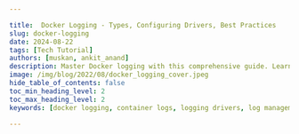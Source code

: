 ```yaml
---

title:  Docker Logging - Types, Configuring Drivers, Best Practices
slug: docker-logging
date: 2024-08-22
tags: [Tech Tutorial]
authors: [muskan, ankit_anand]
description: Master Docker logging with this comprehensive guide. Learn about types, drivers, best practices, and how to optimize your container logging strategy.
image: /img/blog/2022/08/docker_logging_cover.jpeg
hide_table_of_contents: false
toc_min_heading_level: 2
toc_max_heading_level: 2
keywords: [docker logging, container logs, logging drivers, log management, monitoring, troubleshooting, best practices]

---
```


<head>
<script
type="application/ld+json"
dangerouslySetInnerHTML={{ __html: JSON.stringify({
"@context": "[https://schema.org](https://schema.org/)",
"@type": "TechArticle",
"headline": "Docker Logging - Types, Configuring Drivers, Best Practices",
"alternativeHeadline": "Master Docker logging with this comprehensive guide to types, drivers, and best practices",
"author": [
{
"@type": "Person",
"name": "Muskan"
},
{
"@type": "Person",
"name": "Ankit Anand"
}
],
"publisher": {
"@type": "Organization",
"name": "SigNoz",
"logo": {
"@type": "ImageObject",
"url": "https://signoz.io/img/SigNozLogo-orange.svg"
}
},
"datePublished": "2024-05-16T00:00:00Z",
"dateModified": "2024-08-22T00:00:00Z",
"mainEntityOfPage": {
"@type": "WebPage",
"@id": "https://signoz.io/blog/docker-logging/"
},
"description": "Master Docker logging with this comprehensive guide. Learn about types, drivers, best practices, and how to optimize your container logging strategy.",
"keywords": "docker logging, container logs, logging drivers, log management, monitoring, troubleshooting, best practices",
"articleSection": "Technology",
"inLanguage": "en",
"isPartOf": {
"@type": "Blog",
"name": "SigNoz Blog",
"url": "https://signoz.io/blog/"
},
"about": [
{
"@type": "Thing",
"name": "Docker",
"description": "A platform for developing, shipping, and running applications in containers"
},
{
"@type": "Thing",
"name": "Logging",
"description": "The process of recording events, messages, and data generated by software applications"
},
{
"@type": "Thing",
"name": "Container Orchestration",
"description": "The management and coordination of multiple containers in a distributed system"
}
],
"mentions": [
{
"@type": "SoftwareApplication",
"name": "Docker",
"applicationCategory": "Containerization Platform"
},
{
"@type": "SoftwareApplication",
"name": "SigNoz",
"applicationCategory": "Observability Platform"
}
],
"mainEntity": {
"@type": "FAQPage",
"mainEntity": [
{
"@type": "Question",
"name": "What is Docker logging and why is it important?",
"acceptedAnswer": {
"@type": "Answer",
"text": "Docker logging is the process of capturing and storing log data generated by containers and the Docker engine. It's important because it provides visibility into container behavior, helps with troubleshooting, ensures compliance, and aids in resource management."
}
},
{
"@type": "Question",
"name": "How is Docker logging different from traditional logging?",
"acceptedAnswer": {
"@type": "Answer",
"text": "Docker logging is different because containers are multi-leveled and ephemeral. There are two levels of aggregation: Docker Container Logs and system logs. Containers are stateless, so logs are often stored on the Docker host, which can lead to disk space issues if not managed properly."
}
},
{
"@type": "Question",
"name": "What are some popular Docker logging drivers?",
"acceptedAnswer": {
"@type": "Answer",
"text": "Some popular Docker logging drivers include json-file (the default driver, storing logs in JSON files), syslog (forwards logs to a syslog server), journald (sends logs to systemd journal), and fluentd (a flexible driver that supports multiple output formats and destinations)."
}
},
{
"@type": "Question",
"name": "What are the best practices for Docker logging?",
"acceptedAnswer": {
"@type": "Answer",
"text": "Best practices for Docker logging include implementing log rotation to manage storage, using labels and tags for better organization and filtering, centralizing logs for multi-container applications, ensuring proper timestamp handling, and optimizing log performance by configuring appropriate log sizes and limits."
}
},
{
"@type": "Question",
"name": "How can I troubleshoot common Docker logging issues?",
"acceptedAnswer": {
"@type": "Answer",
"text": "To troubleshoot common Docker logging issues: 1) For 'Configured logging driver does not support reading' error, switch to a compatible driver. 2) For missing or incomplete logs, check log driver configuration and permissions. 3) For performance bottlenecks, implement log rotation and consider non-blocking logging mode. 4) For log storage in long-running containers, use external volume mounts and implement automated archiving."
}
}
]
},
"tutorial": {
"@type": "HowTo",
"name": "How to Configure Docker Logging",
"step": [
{
"@type": "HowToStep",
"name": "Check current logging driver",
"text": "Run 'docker info --format '{{.LoggingDriver}}'' to check your current logging driver configuration."
},
{
"@type": "HowToStep",
"name": "Choose a logging driver",
"text": "Select an appropriate logging driver based on your needs (e.g., json-file, syslog, journald, fluentd)."
},
{
"@type": "HowToStep",
"name": "Configure for a single container",
"text": "Use the '--log-driver' option when running a container to set its logging driver."
},
{
"@type": "HowToStep",
"name": "Configure default logging driver",
"text": "Edit the Docker daemon configuration file (/etc/docker/daemon.json) to set the default logging driver for all containers."
},
{
"@type": "HowToStep",
"name": "Implement log rotation",
"text": "Configure log rotation using the 'max-size' and 'max-file' options to manage log storage."
},
{
"@type": "HowToStep",
"name": "Restart Docker daemon",
"text": "After making changes to the daemon configuration, restart the Docker daemon to apply the changes."
},
{
"@type": "HowToStep",
"name": "Verify configuration",
"text": "Run 'docker info' again to verify that your logging configuration has been applied successfully."
}
]
}
}) }}
/>
</head>

Log analysis is a very powerful feature for an application when it comes to debugging and finding out which flow is working properly in the application and which is not. In a world of containerization and cloud computing, it is essential to understand logs generated by a Docker environment to maintain healthy performing applications.

In this article, we will discuss log analysis in Docker and how logging in Docker containers is different than in other applications. These logs are specific to Docker and are stored on the Docker host. We’ll thoroughly discuss the `docker logs` command and how we can configure a logging driver for containers.

## What is Docker Logging and Why is it Important?

Docker logging refers to the process of capturing and storing log data generated by containers and the Docker engine itself. Unlike traditional logging methods, Docker logging must account for the ephemeral nature of containers, which can be created, destroyed, or moved between hosts rapidly.

Effective Docker logging addresses several key challenges:

1. **Visibility**: Logs provide insights into container behavior and application performance.
2. **Troubleshooting**: Detailed logs help identify and resolve issues quickly.
3. **Compliance**: Proper logging is often necessary for regulatory requirements.
4. **Resource management**: Logs can help track resource usage and optimize container deployments.

## Why is Docker Logging Different?

Life would be much simpler if applications running inside containers always behaved correctly. But unfortunately, as every developer knows, that is never the case.

With other systems, recording application log messages can be done explicitly by writing those messages to the system logger. This is done using `syslog()` system call from our application. But this doesn’t work for containerized logging. Here’s why:

- **Containers are Multi-leveled**<br></br>
    
    Containers are just like boxes inside a big box. No matter how simple the Docker installation is, we’ll have to deal with two levels of aggregation. One level is where you see logs inside the container in your Dockerized application, known as **Docker Container Logs**.
    
    The second level is where you see the logs from the host servers (that is, **system logs** or **Docker daemon logs**). These are generally located in `/var/log`.
    
    A log aggregator that has access to the host application can not pull log files from the Dockerized application as if they are the host log files. In these scenarios, we will have to find a way to correlate the logs.
    
- **Containers are ephemeral**<br></br>
    
    Container-based environments change very often, but they don’t serve the monitor well. Docker containers emit logs to `stdout` and `stderr` output streams.
    
    Logs are often stored on the Docker host because containers are stateless (failing to remember or save data from previous actions).
    
    It is dangerous to store logs in a Docker host because Docker doesn’t impose any size limit on log files, and they can build up over time and eat into your disk space. It is advised to store logs in a centralized location and enable [log rotation](https://signoz.io/blog/docker-log-rotation/) for all the Docker containers.
    

## Types of Docker Logs

Docker generates various types of logs, each serving a specific purpose:

1. **Container logs**: These capture the output from applications running inside containers.
2. **Docker daemon logs**: System-level logs from the Docker engine itself.
3. **Docker service logs**: Logs from Docker Swarm services in clustered environments.
4. **Build logs**: Information generated during container image builds.

### **Understanding Container Logs**

Docker Container Logs refer to the output generated by applications and processes running inside Docker containers. These logs are crucial for understanding the behavior and state of the containerized applications.

Container logs primarily consist of two output streams:

- **STDOUT**: Standard output for normal application messages.
- **STDERR**: Standard error for error messages and diagnostics.

These logs can be accessed using the **`docker logs [CONTAINER_ID or CONTAINER_NAME]`** command, which retrieves the logs for a specific container.

Docker captures these streams and manages them according to the configured logging driver. Structured logging—where log entries follow a consistent, parseable format—is particularly valuable in containerized environments. It enables easier log aggregation and analysis across multiple containers and services.

However, container logs have limitations:

- They are ephemeral and disappear when a container is removed.
- They can consume significant disk space if not properly managed.
- Access to logs may be lost if a container crashes or becomes unresponsive.

To address these issues, consider implementing a centralized logging solution or using volume mounts to persist logs externally.

### Understanding Docker Daemon Logs

Docker Daemon Logs are generated by the Docker daemon (**`dockerd`**), the background service that manages Docker containers and handles Docker engine tasks.

These logs provide information about the operations performed by the Docker daemon, including details on container lifecycle events, system messages, errors, and warnings related to Docker engine operations.

Accessing Docker daemon logs depends on the host system and the way Docker is installed and configured.

Understand [**How to Access and Understand Docker Daemon Logs](https://signoz.io/guides/docker-daemon-logs/) in this blog.**

## Using `docker logs` command

Container logs can be accessed using the `docker logs` command, followed by the container’s ID or name.

It is used to get all the information logged by a running container. The example below shows JSON logs created by the [hello-world](https://hub.docker.com/_/hello-world) Docker image using json-file driver:

```json
{"log":"Hello there!\\n","stream":"stdout","time":"2022-07-28T22:51:31.549390877Z"}
{"log":"This message shows that everything seems to be working correctly.\\n","stream":"stdout","time":"2022-07-28T22:51:31.549396749Z"}

```

The log follows a pattern of printing:

- Log’s origin
- Either **`stdout`** or **`stderr`**
- A timestamp

In order to review a container’s logs from the command line, you can use the `docker logs <container-id>`  command. Using this command, the logs shown above are displayed this way:

```docker
Hello there!
This message shows that everything seems to be working correctly.

```

Here are a few [options](https://docs.docker.com/engine/reference/commandline/logs/#options) in the command that you can use to modify the output of your log:

```docker
docker logs [OPTIONS] <container-id>

```

- Using `f` or `-follow` option, if you want to follow the logs:
    
    ```docker
    docker logs <container_id> --follow
    
    ```
    
- If you want to see the last `N` log lines:
    
    ```docker
    docker logs <container-id> --tail N
    
    ```
    
- If you want to see the specific logs, use the `grep` command:
    
    ```docker
    docker logs <container_id> | grep pattern
    
    ```
    
- If you want to show errors:
    
    ```docker
    docker logs <container_id> | grep -i error
    
    ```
    

Once an application starts growing, you tend to start using Docker Compose. `docker compose logs` command shows logs from all the services running in the containerized application.

One other command worth learning about is `docker service logs` command that is used in the context of Docker Swarm. This command retrieves logs from all the containers that are part of a given service in a Docker Swarm.

You can run the command as follows:

```bash
docker service logs [SERVICE_ID or SERVICE_NAME]

```

It aggregates and outputs the logs from all containers that are part of the specified service. This is particularly useful for getting a unified view of what's happening across multiple containers that are part of the same service, potentially spread across different nodes in the cluster.

<Admonition>
he offering from the `docker logs` command may vary based on the Docker version you are using. In case of [Docker Community](https://www.docker.com/community/), `docker logs` can only read logs created by the `json-file`, local, and `journald` drivers whereas in case of [Docker Enterprise](https://docs.docker.com/config/containers/logging/dual-logging/), `docker logs` can read logs created by any logging driver.
</Admonition>

<LogsPerf />

## Configuring Logging Drivers in Docker

A logging driver can forward logs to a centralized log system and maintain a consistent logging approach across all containers. 

Docker uses a pluggable logging architecture, allowing you to choose from various logging drivers to suit your needs. The default logging driver is `json-file`, which stores logs as JSON-formatted files on the host system.

Configuring logging drivers in Docker involves specifying which driver Docker should use for handling and forwarding container logs.

Docker supports various logging drivers, each of which allows logs to be routed to different destinations or handled in different ways.

### Understanding Available Logging Drivers

Some common logging drivers include:

- **`json-file`**: The default driver, storing logs in JSON files.
- **`syslog`**: Forwards logs to a syslog server.
- **`journald`**: Sends logs to **`systemd`** journal.

For configuring the logging driver, you can either set it up globally for the entire Docker daemon or individually for each container.

To check your current logging driver configuration, run:

```bash
docker info --format '{{.LoggingDriver}}'
```

### Configuring the Logging Driver for a Single Container

To configure the logging driver for a single container at runtime, use the **`--log-driver`** option when running the **`docker run`** command. Additionally, you can specify driver-specific options with the **`--log-opt`** flag.

Example:

```bash
docker run --log-driver=syslog --log-opt syslog-address=udp://192.168.0.1:514 --log-opt syslog-facility=daemon my-app:latest

```

In this example, the container's logs are sent to a syslog server at **`192.168.0.1`** on port **`514`**.

### Configuring the Default Logging Driver for the Docker Daemon

To change the default logging driver for all containers managed by the Docker daemon:

**Step 1. Edit the Docker Daemon Configuration**:

- Locate the Docker daemon configuration file, typically found at **`/etc/docker/daemon.json`** on Linux systems.
- If the file doesn’t exist, create it.

**Step 2. Specify the Logging Driver**:

- Add or modify the **`log-driver`** and **`log-opts`** keys.

Example **`daemon.json`** with the syslog driver:

```json
{
  "log-driver": "syslog",
  "log-opts": {
    "syslog-address": "udp://192.168.0.1:514",
    "syslog-facility": "daemon"
  }
}

```

**Step 3.** **Restart the Docker Daemon**:

- After making changes, restart the Docker daemon to apply them.
- On systems using **`systemd`**, this can typically be done with **`sudo systemctl restart docker`**.

To find the current logging driver for the Docker daemon:

```bash
docker info --format '{{.LoggingDriver}}'

syslog

```

### **Popular Docker Logging Drivers**

1. **json-file**:
    - Pros: Easy to use, human-readable format
    - Cons: Can consume significant disk space, limited querying capabilities
2. **syslog**:
    - Pros: Integrates with system logging facilities, widely supported
    - Cons: May require additional configuration for remote logging
3. **journald**:
    - Pros: Integrates well with systemd-based systems, supports structured logging
    - Cons: Limited to systemd environments
4. **fluentd**:
    - Pros: Highly flexible, supports multiple output formats and destinations
    - Cons: Requires setting up and maintaining a Fluentd infrastructure

### Deciding the delivery mode of log messages from container to log driver

Docker provides two types of delivery modes for log messages.

- **Blocking(default mode)**<br></br>
As the name suggests, this mode blocks the main process inside a container to deliver log messages. And this will add latency to the performance of the application. But, it ensures that all the log messages will be successfully delivered to the log driver.
    
    The default log driver (`json-files`) logs messages very quickly since it writes to the local file system. Therefore it’s unlikely to cause latency. But drivers like **`gcplogs`** and **`awslogs`** open a connection to a remote server and are more likely to block and cause latency.
    
- **Non-blocking**<br></br>
In this mode, the container writes logs to an in-memory ring buffer. This in-memory ring buffer works like a mediator between logging-driver and the container. When the logging-driver isn’t busy processing the logs, the container shares the logs to the driver immediately. But when the driver is busy, these logs are put into the ring-buffer.
    
    This provides you a safety check that a high volume of logging activity won’t affect the application’s performance running inside the container. But there is a downside. It doesn’t guarantee that all the log messages will be delivered to the logging driver. In cases where log broadcasts are faster than the driver processor, the ring buffer will soon run out of space. As a result, buffered logs are deleted to make space for the next set of incoming logs. The default value for **`max-buffer-size`** is 1 MB.
    
    To change the mode, edit the `daemon.json` file at `/etc/docker/daemon.json`:
    
    ```json
    {
        "log-driver": "json-file",
        "log-opts": {
            "max-size": "20m",
    		    "max-file": "10",
            "mode": "non-blocking"
        }
    }
    
    ```
    
    Alternatively, you can set the non-blocking mode on an individual container by using the `--log-opt` option in the command that creates the container:
    
    ```bash
    docker run --log-opt mode=non-blocking alpine echo hello world
    
    ```
    

The default log driver stores data in a local file, but if you want more features, then you can opt for other log drivers as well, such as `logagent`, `syslog`, `journald`, `elf`, `awslogs`, etc.

## Logging strategies

Docker logging means logging events of the dockerized application, host OS and the docker service. There are various ways to log events for a docker container.

Some of them are:

- **Application logging**: In this strategy, the application inside the container can have its own logging framework. The logs can either be stored locally or sent to a centralized location using a log management tool.
- **Data volumes**: Because containers are stateless, and to avoid losing logs data, you can bind the container’s directory to the host OS directory. Containers can now be terminated or shut down, and access logs from multiple containers. You can run a regular backup in order to prevent data corruption or loss in case of failure.
- **Docker logging driver**: This type has already been discussed in detail. The configured driver reads the data broadcast by the container’s **`stdout`** or **`stderr`** streams and writes it to a file on the host machine. You can then send this log data anywhere you want to.
- **Sidecar pattern:** The sidecar pattern involves running a separate container alongside the main application container. This container performs a specific function, such as logging, monitoring, or caching. This approach allows for better separation of concerns, where each container has a single responsibility.
- **Dedicated logging containers:** This strategy is similar to the sidecar pattern, but instead of having a dedicated logging container for each application, you have a pool of logging containers serving multiple applications. This approach can be more resource-efficient than the single sidecar per application approach.
- **Centralized Logging:** This involves aggregating logs from multiple sources (containers, hosts, services) into a single, unified logging system. This makes it easier to search, analyze, and monitor logs.

### Choosing the Right Logging Strategy

Selecting the appropriate logging strategy for your Dockerized applications is necessary for effective monitoring, debugging, and maintenance. The best logging strategy will depend on several factors, including the scale of your deployment, the complexity of your applications, the infrastructure, and your specific logging requirements. Here's a general guide to help you choose:

- If isolating log data from your application is your concern, the **sidecar approach** is well-suited.
- Use **dedicated logging containers** for scenarios where portability, resource efficiency, and scalability are priorities.
- If you need to integrate your log data with existing logging solutions or send logs to remote storage or analysis services, using a **logging driver** can streamline this process.
- For large and dynamic environments with numerous containers and services, a **centralized logging** solution is the best option.
- To ensure log data persistence across container restarts and failures, use **data volumes**.
- For applications with specific, complex logging requirements, use the **application logging** strategy.
- If you require advanced log management features, analysis tools, and alerting capabilities, a **centralized logging** solution is an excellent choice.

## **Best Practices for Docker Logging**

Implement these best practices to optimize your Docker logging strategy:

1. **Log rotation**: Configure log rotation to manage storage and prevent disk space issues:

```json
{
  "log-driver": "json-file",
  "log-opts": {
    "max-size": "10m",
    "max-file": "3"
  }
}

```

1. **Use labels and tags**: Add metadata to your logs for better organization and filtering:

```bash
docker run --log-opt labels=app_name --log-opt tag="{{.Name}}" your-image

```

1. **Centralize logs**: Implement a centralized logging solution for multi-container applications to simplify log management and analysis.
2. **Proper timestamp handling**: Ensure containers use the correct timezone and generate consistent timestamps for accurate log correlation.

### **Optimizing Log Performance**

To maintain optimal performance while logging:

1. **Configure appropriate log sizes and limits** to prevent excessive disk I/O.
2. **Choose between blocking and non-blocking log delivery modes** based on your application's requirements and tolerance for potential log loss.
3. **Implement efficient log parsing and filtering techniques** to reduce the processing overhead of log analysis.
4. **Balance logging verbosity with system performance** — log what's necessary, but avoid excessive logging that could impact application performance.

## **Monitoring and Analyzing Docker Logs with SigNoz**

SigNoz offers a comprehensive solution for Docker log management and analysis. It provides:

- Real-time log aggregation and visualization
- Powerful querying and filtering capabilities
- Integration with metrics and traces for full observability

### Getting Started

<GetStartedSigNoz />

Learn how to monitor Docker Logs with SigNoz in the [official documentation.](https://signoz.io/docs/userguide/collect_docker_logs/)

## **Troubleshooting Common Docker Logging Issues**

Here are solutions to common Docker logging problems:

1. **"Configured logging driver does not support reading" error**:
    - This occurs when trying to use `docker logs` with a driver that doesn't support it. Switch to a compatible driver or use alternative log access methods.
2. **Missing or incomplete logs**:
    - Check log driver configuration and ensure containers have the necessary permissions to write logs.
    - Verify that log storage hasn't reached its limit.
3. **Log-related performance bottlenecks**:
    - Implement log rotation and size limits.
    - Consider using a non-blocking logging mode for performance-critical applications.
4. **Log storage and retention in long-running containers**:
    - Use external volume mounts for log persistence.
    - Implement automated log archiving and cleanup processes.

## Final Thoughts

Containerization surely provides an easy way to deal with application portability and scalability issues but it does requires maintenance from time to time. Container environments are  just like a box inside a box, with multiple layers of abstraction. So, it becomes hard to debug in such environments and if performed correctly, log-analysis can be your go-to friend to find out performance related issues.

In this guide, you learned how to configure the Docker logging driver for log analysis in containerized applications, how Docker logging is different from application logging hosted on a physical machine or virtual host, and in detail study of the docker logs command.

There are various logging strategies that you can follow for log analysis. This blog thoroughly discussed the default logging strategy - `json-file` and the two delivery modes of log messages. Containers being stateless, doesn’t ensure data persistence, hence to prevent data loss, you can use a log management tool. [SigNoz](https://signoz.io/) - an open source APM and observability tool provides an efficient log management solution.

SigNoz uses a columnar database - ClickHouse, for storing logs efficiently. Big companies like <a href = "https://www.uber.com/en-IN/blog/logging/" rel="noopener noreferrer nofollow" target="_blank" >Uber</a> and <a href = "https://blog.cloudflare.com/log-analytics-using-clickhouse/" rel="noopener noreferrer nofollow" target="_blank" >Cloudflare</a> have shifted from Elasticsearch to  ClickHouse for storing their log data.

<figure data-zoomable align='center'>
<img className="box-shadowed-image" src="/img/blog/common/signoz_logs.webp" alt="Log Management in SigNoz"/>
<figcaption><i>Logs management in SigNoz</i></figcaption>
</figure>

## Getting started with SigNoz

<GetStartedSigNoz />

But logs are just one aspect of getting insights from your software systems. Modern applications are complex distributed systems. For debugging performance issues, you need to make your systems observable. Logs, when combined with metrics and traces form an observability dataset that can help you debug performance issues quickly.

SigNoz can help you monitor your application by collecting all types of telemetry data. It correlates all your telemetry data(logs, metrics, and traces) into a single suite of monitoring. It is built to support OpenTelemetry natively. OpenTelemetry is becoming the world standard for instrumenting cloud-native applications.

You can check out SigNoz GitHub repo:

![/img/blog/common/signoz_github.webp](/img/blog/common/signoz_github.webp)

---

If you want to read more about SigNoz, check out the following blog:

[SigNoz - an open source alternative to DataDog](https://signoz.io/blog/open-source-datadog-alternative/)

SigNoz uses OpenTelemetry to generate and collect telemetry data like logs. Read more about [OpenTelemetry logs](https://signoz.io/blog/opentelemetry-logs/) here.

## **FAQs**

### **How do I view Docker container logs?**

Use the `docker logs` command followed by the container ID or name:

```bash
docker logs <container_id_or_name>

```

### **Can I change the logging driver for a running container?**

No, you cannot change the logging driver for a running container. You must stop the container and recreate it with the new logging configuration.

### **What's the difference between blocking and non-blocking log delivery modes?**

Blocking mode ensures all logs are delivered but may impact application performance. Non-blocking mode prioritizes performance but risks losing logs if the logging system can't keep up.

### **How can I implement log rotation in Docker?**

Configure log rotation using the `max-size` and `max-file` options in your Docker daemon configuration or when running a container:

```bash
docker run --log-opt max-size=10m --log-opt max-file=3 your-image

```

This setup rotates logs when they reach 10MB and keeps a maximum of 3 log files.

### What is Docker logging and why is it important?

Docker logging is the process of capturing and storing log data generated by containers and the Docker engine. It's important because it provides visibility into container behavior, helps with troubleshooting, ensures compliance, and aids in resource management.

### How is Docker logging different from traditional logging?

Docker logging is different because containers are multi-leveled and ephemeral. There are two levels of aggregation: Docker Container Logs and system logs. Containers are stateless, so logs are often stored on the Docker host, which can lead to disk space issues if not managed properly.

### What are the main types of Docker logs?

The main types of Docker logs are:

1. Container logs: Output from applications running inside containers
2. Docker daemon logs: System-level logs from the Docker engine itself
3. Docker service logs: Logs from Docker Swarm services in clustered environments
4. Build logs: Information generated during container image builds

### How can I view Docker container logs?

You can view Docker container logs using the `docker logs` command followed by the container ID or name. For example: `docker logs <container_id_or_name>`.

### What are some popular Docker logging drivers?

Some popular Docker logging drivers include:

1. json-file: The default driver, storing logs in JSON files
2. syslog: Forwards logs to a syslog server
3. journald: Sends logs to systemd journal
4. fluentd: A flexible driver that supports multiple output formats and destinations

### What are the best practices for Docker logging?

Some best practices for Docker logging include:

1. Implementing log rotation to manage storage
2. Using labels and tags for better organization and filtering
3. Centralizing logs for multi-container applications
4. Ensuring proper timestamp handling
5. Optimizing log performance by configuring appropriate log sizes and limits

### How can I troubleshoot common Docker logging issues?

To troubleshoot common Docker logging issues:

1. For "Configured logging driver does not support reading" error, switch to a compatible driver
2. For missing or incomplete logs, check log driver configuration and permissions
3. For performance bottlenecks, implement log rotation and consider non-blocking logging mode
4. For log storage in long-running containers, use external volume mounts and implement automated archiving